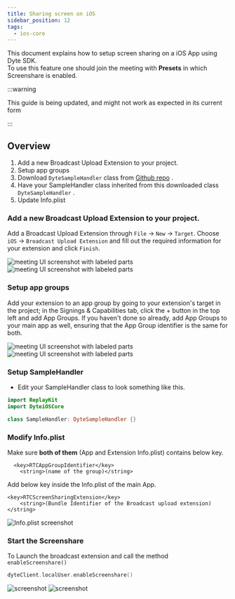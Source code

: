 ```yaml
---
title: Sharing screen on iOS
sidebar_position: 12
tags:
  - ios-core
---
```


This document explains how to setup screen sharing on a iOS App using Dyte SDK.  
To use this feature one should join the meeting with **Presets** in which Screenshare is enabled.

:::warning

This guide is being updated, and might not work as expected in its current form

:::

## Overview

1. Add a new Broadcast Upload Extension to your project.
2. Setup app groups
3. Download `DyteSampleHandler` class from [Github repo](https://github.com/dyte-io/iOS-ScreenShare) .
4. Have your SampleHandler class inherited from this downloaded class `DyteSampleHandler` .
5. Update Info.plist

### Add a new Broadcast Upload Extension to your project.

Add a Broadcast Upload Extension through `File` -> `New` -> `Target`.
Choose `iOS` -> `Broadcast Upload Extension` and fill out the required information for your extension and click `Finish`.

![meeting UI screenshot with labeled parts](/static/mobile/0.x.x/ios-setup-0.png)
![meeting UI screenshot with labeled parts](/static/mobile/0.x.x/ios-setup-01.png)

### Setup app groups

Add your extension to an app group by going to your extension's target in the project; in the Signings & Capabilities tab, click the + button in the top left and add App Groups. If you haven't done so already, add App Groups to your main app as well, ensuring that the App Group identifier is the same for both.

![meeting UI screenshot with labeled parts](/static/mobile/0.x.x/ios-setup-03.png)
![meeting UI screenshot with labeled parts](/static/mobile/0.x.x/ios-setup-1.png)

### Setup SampleHandler

- Edit your SampleHandler class to look something like this.

```swift
import ReplayKit
import DyteiOSCore

class SampleHandler: DyteSampleHandler {}
```

### Modify Info.plist

Make sure **both of them** (App and Extension Info.plist) contains below key.

```
  <key>RTCAppGroupIdentifier</key>
	<string>(name of the group)</string>
```

Add below key inside the Info.plist of the main App.

```
<key>RTCScreenSharingExtension</key>
	<string>(Bundle Identifier of the Broadcast upload extension)</string>
```

![Info.plist screenshot](/static/mobile/0.x.x/ios-setup-info.png)

### Start the Screenshare

To Launch the broadcast extension and call the method `enableScreenshare()`

```swift
dyteClient.localUser.enableScreenshare()
```

![screenshot](/static/mobile/0.x.x/ios-setup-app.png)
![screenshot](/static/mobile/0.x.x/ios-setup-demo.png)

